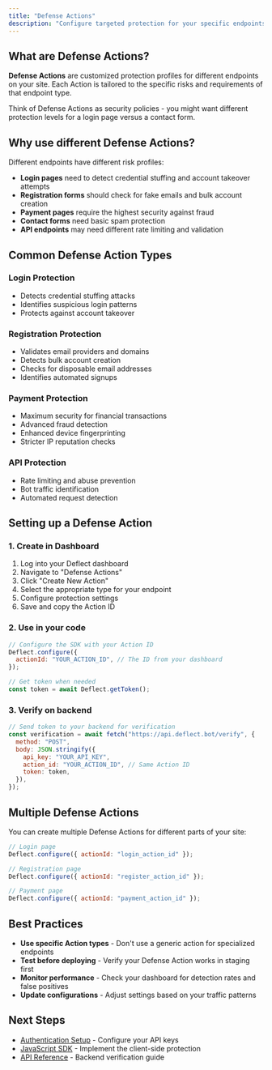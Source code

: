 ```yaml
---
title: "Defense Actions"
description: "Configure targeted protection for your specific endpoints"
---
```


## What are Defense Actions?

**Defense Actions** are customized protection profiles for different endpoints on your site. Each Action is tailored to the specific risks and requirements of that endpoint type.

Think of Defense Actions as security policies - you might want different protection levels for a login page versus a contact form.

## Why use different Defense Actions?

Different endpoints have different risk profiles:

- **Login pages** need to detect credential stuffing and account takeover attempts
- **Registration forms** should check for fake emails and bulk account creation
- **Payment pages** require the highest security against fraud
- **Contact forms** need basic spam protection
- **API endpoints** may need different rate limiting and validation

## Common Defense Action Types

### Login Protection

- Detects credential stuffing attacks
- Identifies suspicious login patterns
- Protects against account takeover

### Registration Protection

- Validates email providers and domains
- Detects bulk account creation
- Checks for disposable email addresses
- Identifies automated signups

### Payment Protection

- Maximum security for financial transactions
- Advanced fraud detection
- Enhanced device fingerprinting
- Stricter IP reputation checks

### API Protection

- Rate limiting and abuse prevention
- Bot traffic identification
- Automated request detection

## Setting up a Defense Action

### 1. Create in Dashboard

1. Log into your Deflect dashboard
2. Navigate to "Defense Actions"
3. Click "Create New Action"
4. Select the appropriate type for your endpoint
5. Configure protection settings
6. Save and copy the Action ID

### 2. Use in your code

```js
// Configure the SDK with your Action ID
Deflect.configure({
  actionId: "YOUR_ACTION_ID", // The ID from your dashboard
});

// Get token when needed
const token = await Deflect.getToken();
```

### 3. Verify on backend

```js
// Send token to your backend for verification
const verification = await fetch("https://api.deflect.bot/verify", {
  method: "POST",
  body: JSON.stringify({
    api_key: "YOUR_API_KEY",
    action_id: "YOUR_ACTION_ID", // Same Action ID
    token: token,
  }),
});
```

## Multiple Defense Actions

You can create multiple Defense Actions for different parts of your site:

```js
// Login page
Deflect.configure({ actionId: "login_action_id" });

// Registration page
Deflect.configure({ actionId: "register_action_id" });

// Payment page
Deflect.configure({ actionId: "payment_action_id" });
```

## Best Practices

- **Use specific Action types** - Don't use a generic action for specialized endpoints
- **Test before deploying** - Verify your Defense Action works in staging first
- **Monitor performance** - Check your dashboard for detection rates and false positives
- **Update configurations** - Adjust settings based on your traffic patterns

## Next Steps

- [Authentication Setup](/get_started/auth) - Configure your API keys
- [JavaScript SDK](/client-side/javascript) - Implement the client-side protection
- [API Reference](/api-reference/endpoint/verdict) - Backend verification guide
